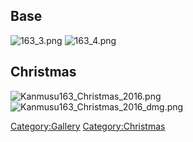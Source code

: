 ==Base==

[[File:163_3.png]] [[File:163_4.png]]

==Christmas==

[[File:Kanmusu163 Christmas 2016.png]] [[File:Kanmusu163 Christmas 2016 dmg.png]]

[[Category:Gallery]] [[Category:Christmas]]